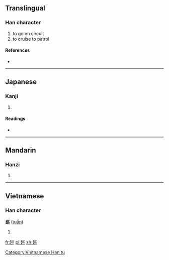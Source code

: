 {{also|巡}}
==Translingual==

===Han character===
{{Han char|rn=54|rad=廴|as=03|sn=6|four=|canj=弓大女女女 (NKVVV)|ids=⿺[[廴]][[巛]]}}

# to go on circuit
# to cruise to patrol

====References====
* {{Han ref|kx=0352.291|dkj=09568|dj=0666.170|hdz=10403.100|uh=5EF5|ud=24309}}

----

==Japanese==

===Kanji===
{{ja-kanji|grade=|rs=廴03}}

# {{defn|lang=ja|sort=廴03}}

====Readings====
* {{ja-readings|on=[[じゅん]] (jun)|kun=}}

----

==Mandarin==

===Hanzi===
{{cmn-hanzi|pin=[[xún]] ([[xun2]])|wg=hsün<sup>2</sup>}}

# {{defn|lang=cmn|sort=廴03}}

----

==Vietnamese==

===Han character===
'''廵''' ([[tuần]])

# {{defn|lang=vi}}

[[Category:Vietnamese Han tu]]

[[fr:廵]]
[[pl:廵]]
[[zh:廵]]